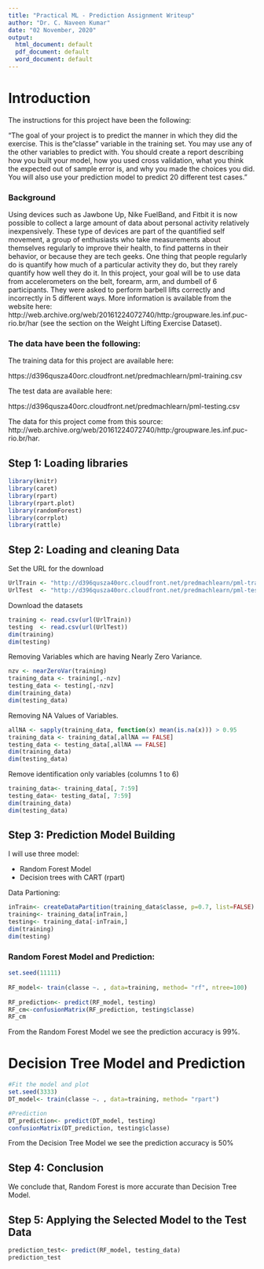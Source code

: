 ```yaml
---
title: "Practical ML - Prediction Assignment Writeup"
author: "Dr. C. Naveen Kumar"
date: "02 November, 2020"
output:
  html_document: default
  pdf_document: default
  word_document: default
---
```

# Introduction

The instructions for this project have been the following: 

"The goal of your project is to predict the manner in which they did the exercise. This is the "classe" variable in the training set. You may use any of the other variables to predict with. You should create a report describing how you built your model, how you used cross validation, what you think the expected out of sample error is, and why you made the choices you did. You will also use your prediction model to predict 20 different test cases."

### Background

Using devices such as Jawbone Up, Nike FuelBand, and Fitbit it is now possible to collect a large amount of data about personal activity relatively inexpensively. These type of devices are part of the quantified self movement, a group of enthusiasts who take measurements about themselves regularly to improve their health, to find patterns in their behavior, or because they are tech geeks. One thing that people regularly do is quantify how much of a particular activity they do, but they rarely quantify how well they do it. In this project, your goal will be to use data from accelerometers on the belt, forearm, arm, and dumbell of 6 participants. They were asked to perform barbell lifts correctly and incorrectly in 5 different ways. More information is available from the website here: http://web.archive.org/web/20161224072740/http:/groupware.les.inf.puc-rio.br/har (see the section on the Weight Lifting Exercise Dataset).

### The data have been the following:

The training data for this project are available here:

https://d396qusza40orc.cloudfront.net/predmachlearn/pml-training.csv

The test data are available here:

https://d396qusza40orc.cloudfront.net/predmachlearn/pml-testing.csv

The data for this project come from this source: http://web.archive.org/web/20161224072740/http:/groupware.les.inf.puc-rio.br/har.


## Step 1: Loading libraries
```r
library(knitr)
library(caret)
library(rpart)
library(rpart.plot)
library(randomForest)
library(corrplot)
library(rattle)
```

## Step 2: Loading and cleaning Data

Set the URL for the download
```r
UrlTrain <- "http://d396qusza40orc.cloudfront.net/predmachlearn/pml-training.csv"
UrlTest  <- "http://d396qusza40orc.cloudfront.net/predmachlearn/pml-testing.csv"
```

Download the datasets
```r
training <- read.csv(url(UrlTrain))
testing  <- read.csv(url(UrlTest))
dim(training)
dim(testing)
```

Removing Variables which are having Nearly Zero Variance.
```r
nzv <- nearZeroVar(training)
training_data <- training[,-nzv]
testing_data <- testing[,-nzv]
dim(training_data)
dim(testing_data)
```

Removing NA Values of Variables. 
```r
allNA <- sapply(training_data, function(x) mean(is.na(x))) > 0.95
training_data <- training_data[,allNA == FALSE]
testing_data <- testing_data[,allNA == FALSE]
dim(training_data)
dim(testing_data)
```

Remove identification only variables (columns 1 to 6)
```r
training_data<- training_data[, 7:59]
testing_data<- testing_data[, 7:59]
dim(training_data)
dim(testing_data)
```

## Step 3: Prediction Model Building

I will use three model:

+ Random Forest Model
+ Decision trees with CART (rpart)

Data Partioning:

```r
inTrain<- createDataPartition(training_data$classe, p=0.7, list=FALSE)
training<- training_data[inTrain,]
testing<- training_data[-inTrain,]
dim(training)
dim(testing)
```

### Random Forest Model and Prediction:

```r
set.seed(11111)
   
RF_model<- train(classe ~. , data=training, method= "rf", ntree=100)
 
RF_prediction<- predict(RF_model, testing)
RF_cm<-confusionMatrix(RF_prediction, testing$classe)
RF_cm
```

From the Random Forest Model we see the prediction accuracy is 99%.

# Decision Tree Model and Prediction

```r
#Fit the model and plot   
set.seed(3333)
DT_model<- train(classe ~. , data=training, method= "rpart")

#Prediction   
DT_prediction<- predict(DT_model, testing)
confusionMatrix(DT_prediction, testing$classe)

```

From the Decision Tree Model we see the prediction accuracy is 50% 

## Step 4: Conclusion

We conclude that, Random Forest is more accurate than Decision Tree Model.

## Step 5: Applying the Selected Model to the Test Data

```r
prediction_test<- predict(RF_model, testing_data)
prediction_test
```



